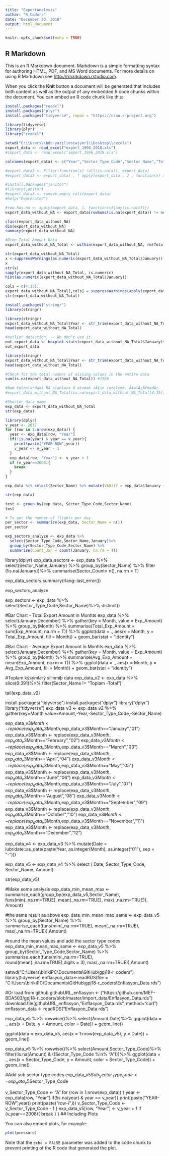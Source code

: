 ```yaml
---
title: "ExportAnalysis"
author: "R_Coders"
date: "December 20, 2018"
output: html_document
---
```


```r
knitr::opts_chunk$set(echo = TRUE)
```


## R Markdown

This is an R Markdown document. Markdown is a simple formatting syntax for authoring HTML, PDF, and MS Word documents. For more details on using R Markdown see <http://rmarkdown.rstudio.com>.

When you click the **Knit** button a document will be generated that includes both content as well as the output of any embedded R code chunks within the document. You can embed an R code chunk like this:

```r
install.packages("readxl")
install.packages("plyr")
install.packages("tidyverse", repos = "https://cran.r-project.org")

library(tidyverse)
library(plyr)
library("readxl")
```


```r
setwd("C:\\Users\\bdo-yazilimstajyer1\\Desktop\\excels")
export_data <- read_excel("export_1996_2018.xls")
#import_data <- read_excel("import_1996_2018.xls")

colnames(export_data) <- c("Year","Sector_Type_Code","Sector_Name","Total_Amount","January","February","March","April","May","June","July","August","September","October","November","December")

#export_data3 <- Filter(function(x) !all(is.na(x)), export_data)
#export_data3 <- export_data[ , ! apply(export_data , 2 , function(x) all(is.na(x)) ) ]

#install.packages("janitor")
#library(janitor)
#export_data3 <- remove_empty_cols(export_data)
#help("Deprecated")

#row.has.na <- apply(export_data, 1, function(x){any(is.na(x))})
export_data_without_NA <- export_data[rowSums(is.na(export_data)) != ncol(export_data),]

class(export_data_without_NA)
dim(export_data_without_NA)
summary(export_data_without_NA)
```

```r
#Drop Total Amount Data
export_data_without_NA_Total <- within(export_data_without_NA, rm(Total_Amount))

str(export_data_without_NA_Total)
x <-suppressWarnings(as.numeric(export_data_without_NA_Total$January))
x
str(x)
sapply(export_data_without_NA_Total, is.numeric) 
hist(as.numeric(export_data_without_NA_Total$January))

cols = c(4:15);    
export_data_without_NA_Total[,cols] = suppressWarnings(apply(export_data_without_NA_Total[,cols], 2, function(x) as.numeric(as.character(x))));
str(export_data_without_NA_Total)
```

```r
install.packages("stringr")
library(stringr)
```

```r
library(stringr)
export_data_without_NA_Total$Year <- str_trim(export_data_without_NA_Total$Year)
head(export_data_without_NA_Total)
```

```r
#outlier detection. -- We don't use it.
out_export_data <- boxplot.stats(export_data_without_NA_Total$January)$out;
out_export_data
```

```r
library(stringr)
export_data_without_NA_Total$Year <- str_trim(export_data_without_NA_Total$Year)
head(export_data_without_NA_Total)

#Check for the total number of missing values in the entire data
sum(is.na(export_data_without_NA_Total)) #1586

#Num kolonlardaki NA alanlara 0 atamak iÃ§in inceleme. Ã‡alÄ±ÅŸmadÄ±
#export_data_without_NA_Total(is.na(export_data_without_NA_Total[4:15]))

#Shorter data name
exp_data <- export_data_without_NA_Total
str(exp_data)
```
```r
library(dplyr)
v_year <- 2017
for (row in 1:nrow(exp_data)) {
  year <- exp_data[row, "Year"]
  if(!is.na(year) & year == v_year){
    print(paste("YEAR-ROW",year))
    v_year <- v_year - 1
  }
  exp_data[row, "Year"] <- v_year + 1
  if (v_year==2008){
    break
  }
}

exp_data %>% select(Sector_Name) %>% mutate(VADiff = exp_data$January + exp_data$February) %>% filter(is.na(VADiff)) %>% distinct()

str(exp_data)

test <- group_by(exp_data, Sector_Type_Code,Sector_Name)
test

# To get the number of flights per day
per_sector <- summarize(exp_data, Sector_Name = n())
per_sector

exp_sectors_analyze <- exp_data %>% 
  select(Sector_Type_Code,Sector_Name,January)%>% 
  group_by(Sector_Type_Code,Sector_Name) %>% 
  summarise(Count_Jan = count(January, na.rm = T))
```


library(dplyr)
exp_data_sectors <- exp_data %>% 
  select(Sector_Name,January) %>%
  group_by(Sector_Name) %>%
  filter (!is.na(January))%>%
  summarise(Sector_Count= n(), na.rm = T)

exp_data_sectors
summary(rlang::last_error())

exp_sectors_analyze

exp_sectors <- exp_data %>% select(Sector_Type_Code,Sector_Name)%>% distinct()


#Bar Chart - Total Export Amount in Monhts
exp_data %>% select(January:December) %>% gather(key = Month, 
                                                 value = Exp_Amount) %>% group_by(Month) %>% summarise(Total_Exp_Amount = sum(Exp_Amount, 
                                                                                                                              na.rm = T)) %>% ggplot(data = ., aes(x = Month, y = Total_Exp_Amount, 
                                                                                                                                                                   fill = Month)) + geom_bar(stat = "identity")	

#Bar Chart - Average Export Amount in Monhts
exp_data %>% select(January:December) %>% gather(key = Month, 
                                                 value = Exp_Amount) %>% group_by(Month) %>% summarise(Avg_Exp_Amount = mean(Exp_Amount, 
                                                                                                                             na.rm = T)) %>% ggplot(data = ., aes(x = Month, y = Avg_Exp_Amount, 
                                                                                                                                                                  fill = Month)) + geom_bar(stat = "identity")	


#Toplam kýsýmlarý silinmiþ data
exp_data_v2 <- exp_data %>%
  slice(6:391)%>% filter(Sector_Name != "Toplam -Total")

tail(exp_data_v2)

install.packages("tidyverse")
install.packages("dplyr")
library("dplyr")
library("tidyverse")
exp_data_v3 <-
  exp_data_v2 %>%
  gather(key=Month,value=Amount,-Year,-Sector_Type_Code,-Sector_Name)

exp_data_v3$Month <- replace(exp_data_v3$Month,exp_data_v3$Month=="January","01")
exp_data_v3$Month <- replace(exp_data_v3$Month,exp_data_v3$Month=="February","02")
exp_data_v3$Month <- replace(exp_data_v3$Month,exp_data_v3$Month=="March","03")
exp_data_v3$Month <- replace(exp_data_v3$Month,exp_data_v3$Month=="April","04")
exp_data_v3$Month <- replace(exp_data_v3$Month,exp_data_v3$Month=="May","05")
exp_data_v3$Month <- replace(exp_data_v3$Month,exp_data_v3$Month=="June","06")
exp_data_v3$Month <- replace(exp_data_v3$Month,exp_data_v3$Month=="July","07")
exp_data_v3$Month <- replace(exp_data_v3$Month,exp_data_v3$Month=="August","08")
exp_data_v3$Month <- replace(exp_data_v3$Month,exp_data_v3$Month=="September","09")
exp_data_v3$Month <- replace(exp_data_v3$Month,exp_data_v3$Month=="October","10")
exp_data_v3$Month <- replace(exp_data_v3$Month,exp_data_v3$Month=="November","11")
exp_data_v3$Month <- replace(exp_data_v3$Month,exp_data_v3$Month=="December","12")



exp_data_v4 <- exp_data_v3 %>% mutate(Date = lubridate::as_date(paste(Year, 
                                                                      as.integer(Month), as.integer("01"), sep = "-")))

exp_data_v5 <- exp_data_v4 %>% select ( Date, Sector_Type_Code, Sector_Name, Amount)

str(exp_data_v5)

#Make some analysis
exp_data_min_mean_max <- summarise_each(group_by(exp_data_v5,Sector_Name),
funs(min(.,na.rm=TRUE),
     mean(.,na.rm=TRUE),
     max(.,na.rm=TRUE)),
Amount)

#the same result as above
exp_data_min_mean_max_same <- exp_data_v5 %>% 
  group_by(Sector_Name) %>% 
  summarise_each(funs(min(.,na.rm=TRUE), mean(.,na.rm=TRUE), max(.,na.rm=TRUE)),Amount)

#round the mean values and add the sector type codes
exp_data_min_mean_max_same <- exp_data_v5 %>% 
  group_by(Sector_Type_Code,Sector_Name) %>% 
  summarise_each(funs(min(.,na.rm=TRUE), round(mean(.,na.rm=TRUE),digits = 3), max(.,na.rm=TRUE)),Amount)

setwd("C:\\Users\\birikiPC\\Documents\\GitHub\\gpj18-r_coders")
library(tidyverse)
enflasyon_data<-readRDS(file = "C:\\Users\\birikiPC\\Documents\\GitHub\\gpj18-r_coders\\Enflasyon_Data.rds")

#Or load from github
githubURL_enflasyon <- ("https://github.com/MEF-BDA503/gpj18-r_coders/blob/master/import_data/Enflasyon_Data.rds")
download.file(githubURL_enflasyon,"Enflasyon_Data.rds", method="curl")
enflasyon_data <- readRDS("Enflasyon_Data.rds")


exp_data_v5 %>% rowwise()%>%
  select(Amount,Date)%>% ggplot(data = ., aes(x = Date, y = Amount, 
                                              color = Date)) + geom_line()

ggplot(data = exp_data_v5, aes(x = 1:nrow(exp_data_v5), 
                                  y = Date)) + geom_line()

exp_data_v5 %>% rowwise()%>% 
  select(Amount,Sector_Type_Code)%>% 
  filter(!is.na(Amount) & ((Sector_Type_Code %in% "A")))%>% 
  ggplot(data = ., aes(x = Sector_Type_Code, y = Amount, 
  color = Sector_Type_Code)) + geom_line()

#Add sub sector type codes
exp_data_v5$Sub_Sector_Type_Code <- exp_data_v5$Sector_Type_Code

v_Sector_Type_Code <- "A"
for (row in 1:nrow(exp_data)) {
  year <- exp_data[row, "Year"]
  if(!is.na(year) & year == v_year){
    print(paste("YEAR-ROW",year))
    print(paste("row-i",i))
    v_Sector_Type_Code <- v_Sector_Type_Code - 1
  }
  exp_data_v5[row, "Year"] <- v_year + 1
  if (v_year==2008){
    break
  }
}
## Including Plots

You can also embed plots, for example:

```r
plot(pressure)
```

Note that the `echo = FALSE` parameter was added to the code chunk to prevent printing of the R code that generated the plot.
